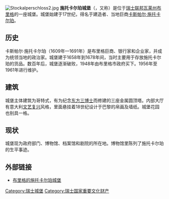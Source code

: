 [[File:Stockalperschloss2.jpg|thumb]]
'''施托卡尔珀城堡'''（{{lang-de|Stockalperschloss}}，又称{{lang|de|Stockalperpalast}}）是位于[[瑞士联邦|瑞士联邦]][[瓦莱州|瓦莱州]][[布里格|布里格]]的一座城堡。城堡始建于17世纪，得名于建造者、当地巨商[[卡斯帕尔·施托卡尔珀|卡斯帕尔·施托卡尔珀]]。

==历史==
卡斯帕尔·施托卡尔珀（1609年—1691年）是布里格巨商、银行家和企业家，并成为统领当地的政治家。城堡建于1658年到1678年间，当时主要用于存放施托卡尔珀的货品。数百年后，城堡逐渐破败，1948年由布里格市政府买下。1956年至1961年进行维护。

==建筑==
城堡主体建筑为哥特式，有为纪念[[东方三博士|东方三博士]]而修建的三座金属圆顶塔。内部大厅有意大利[[文艺复兴|文艺复兴]]风格，里面悬挂着18世纪设计于巴黎的帛画及墙纸。城堡花园也别具一格。

==现状==
城堡现为政府部门、博物馆、档案馆和剧院的所在地。博物馆里陈列了施托卡尔珀的生平事迹。

==外部链接==
*[http://www.myswitzerland.com/zh/stockalper-s-castle-brig.html 布里格的施托卡尔珀城堡] {{Wayback|url=http://www.myswitzerland.com/zh/stockalper-s-castle-brig.html |date=20160304200944 }}

{{coord|46|18|54|N|7|59|27|E|region:CH_type:landmark|display=title}}
[[Category:瑞士城堡|Category:瑞士城堡]]
[[Category:瑞士国家重要文化财产|Category:瑞士国家重要文化财产]]